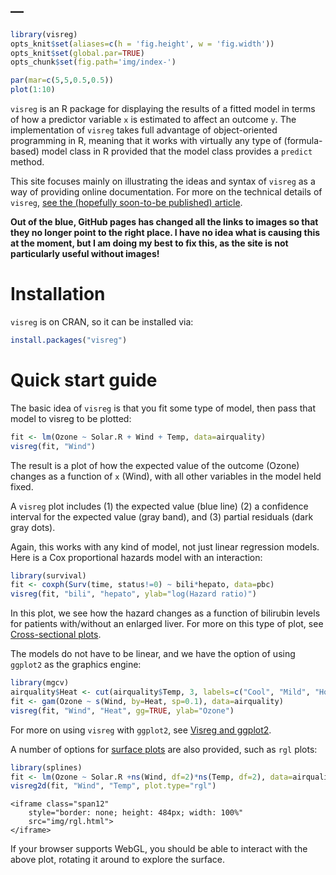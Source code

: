 ---
---
```r
library(visreg)
opts_knit$set(aliases=c(h = 'fig.height', w = 'fig.width'))
opts_knit$set(global.par=TRUE)
opts_chunk$set(fig.path='img/index-')
```
```r
par(mar=c(5,5,0.5,0.5))
plot(1:10)
```

`visreg` is an R package for displaying the results of a fitted model in terms of how a predictor variable `x` is estimated to affect an outcome `y`.  The implementation of `visreg` takes full advantage of object-oriented programming in R, meaning that it works with virtually any type of (formula-based) model class in R provided that the model class provides a `predict` method.

This site focuses mainly on illustrating the ideas and syntax of `visreg` as a way of providing online documentation.  For more on the technical details of `visreg`, [see the (hopefully soon-to-be published) article](http://myweb.uiowa.edu/pbreheny/publications/visreg.pdf).

**Out of the blue, GitHub pages has changed all the links to images so that they no longer point to the right place.  I have no idea what is causing this at the moment, but I am doing my best to fix this, as the site is not particularly useful without images!**

# Installation

`visreg` is on CRAN, so it can be installed via:

```r
install.packages("visreg")
```

# Quick start guide

The basic idea of `visreg` is that you fit some type of model, then pass that model to visreg to be plotted:

```r
fit <- lm(Ozone ~ Solar.R + Wind + Temp, data=airquality)
visreg(fit, "Wind")
```

The result is a plot of how the expected value of the outcome (Ozone) changes as a function of `x` (Wind), with all other variables in the model held fixed.

A `visreg` plot includes (1) the expected value (blue line) (2) a confidence interval for the expected value (gray band), and (3) partial residuals (dark gray dots).  

Again, this works with any kind of model, not just linear regression models.  Here is a Cox proportional hazards model with an interaction:

```r
library(survival)
fit <- coxph(Surv(time, status!=0) ~ bili*hepato, data=pbc)
visreg(fit, "bili", "hepato", ylab="log(Hazard ratio)")
```

In this plot, we see how the hazard changes as a function of bilirubin levels for patients with/without an enlarged liver.  For more on this type of plot, see [Cross-sectional plots](cross.html).  

<a class="anchor" id="gam"></a>

The models do not have to be linear, and we have the option of using `ggplot2` as the graphics engine:

```r
library(mgcv)
airquality$Heat <- cut(airquality$Temp, 3, labels=c("Cool", "Mild", "Hot"))
fit <- gam(Ozone ~ s(Wind, by=Heat, sp=0.1), data=airquality)
visreg(fit, "Wind", "Heat", gg=TRUE, ylab="Ozone")
```

For more on using `visreg` with `ggplot2`, see [Visreg and ggplot2](gg.html).

A number of options for [surface plots](surface.html) are also provided, such as `rgl` plots:

```r
library(splines)
fit <- lm(Ozone ~ Solar.R +ns(Wind, df=2)*ns(Temp, df=2), data=airquality)
visreg2d(fit, "Wind", "Temp", plot.type="rgl")
```

<div class="container" style="width: 100%">
  <div class="row-fluid">
    <iframe class="span12" 
	    style="border: none; height: 484px; width: 100%"
	    src="img/rgl.html">
    </iframe>
  </div>
</div>

If your browser supports WebGL, you should be able to interact with the above plot, rotating it around to explore the surface.

